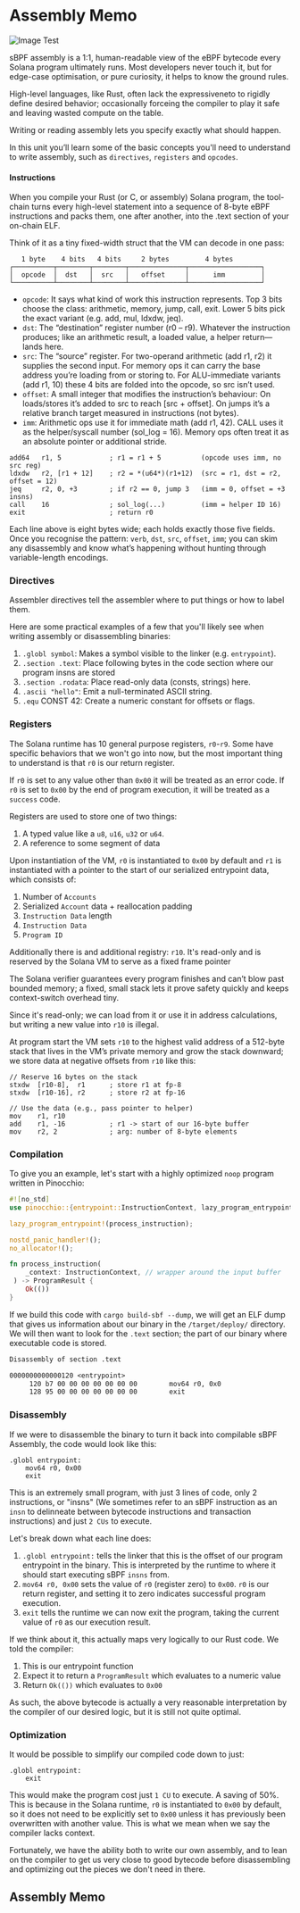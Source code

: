 # Assembly Memo

![Image Test](/graphics/asm-memo.png)

<ArticleSection name="Assembly 101" id="assembly-101" level="h2" />

sBPF assembly is a 1:1, human-readable view of the eBPF bytecode every Solana program ultimately runs. Most developers never touch it, but for edge-case optimisation, or pure curiosity, it helps to know the ground rules.

High-level languages, like Rust, often lack the expressiveneto to rigidly define desired behavior; occasionally forceing the compiler to play it safe and leaving wasted compute on the table. 

Writing or reading assembly lets you specify exactly what should happen.

In this unit you’ll learn some of the basic concepts you'll need to understand to write assembly, such as `directives`, `registers` and `opcodes`. 

#### Instructions

When you compile your Rust (or C, or assembly) Solana program, the tool-chain turns every high-level statement into a sequence of 8-byte eBPF instructions and packs them, one after another, into the .text section of your on-chain ELF.

Think of it as a tiny fixed-width struct that the VM can decode in one pass:

```
   1 byte    4 bits   4 bits     2 bytes         4 bytes
┌──────────┬────────┬────────┬──────────────┬──────────────────┐
│  opcode  │  dst   │  src   │   offset     │      imm         │
└──────────┴────────┴────────┴──────────────┴──────────────────┘
```

- `opcode`: It says what kind of work this instruction represents. Top 3 bits choose the class: arithmetic, memory, jump, call, exit. Lower 5 bits pick the exact variant (e.g. add, mul, ldxdw, jeq).
- `dst`: The “destination” register number (r0 – r9). Whatever the instruction produces; like an arithmetic result, a loaded value, a helper return—lands here.
- `src`: The “source” register. For two-operand arithmetic (add r1, r2) it supplies the second input. For memory ops it can carry the base address you’re loading from or storing to. For ALU-immediate variants (add r1, 10) these 4 bits are folded into the opcode, so src isn’t used.
- `offset`: A small integer that modifies the instruction’s behaviour: On loads/stores it’s added to src to reach [src + offset]. On jumps it’s a relative branch target measured in instructions (not bytes).
- `imm`: Arithmetic ops use it for immediate math (add r1, 42). CALL uses it as the helper/syscall number (sol_log = 16). Memory ops often treat it as an absolute pointer or additional stride.

```
add64   r1, 5            ; r1 = r1 + 5          (opcode uses imm, no src reg)
ldxdw   r2, [r1 + 12]    ; r2 = *(u64*)(r1+12)  (src = r1, dst = r2, offset = 12)
jeq     r2, 0, +3        ; if r2 == 0, jump 3   (imm = 0, offset = +3 insns)
call    16               ; sol_log(...)         (imm = helper ID 16)
exit                     ; return r0
```

Each line above is eight bytes wide; each holds exactly those five fields. Once you recognise the pattern: `verb`, `dst`, `src`, `offset`, `imm`; you can skim any disassembly and know what’s happening without hunting through variable-length encodings.

### Directives

Assembler directives tell the assembler where to put things or how to label them.

Here are some practical examples of a few that you'll likely see when writing assembly or disassembling binaries:

1. `.globl symbol`: Makes a symbol visible to the linker (e.g. `entrypoint`).
2. `.section .text`: Place following bytes in the code section where our program insns are stored 
3. `.section .rodata`: Place read-only data (consts, strings) here.
4. `.ascii "hello"`: Emit a null-terminated ASCII string.
5. `.equ` CONST 42: Create a numeric constant for offsets or flags.

### Registers

The Solana runtime has 10 general purpose registers, `r0`-`r9`. Some have specific behaviors that we won't go into now, but the most important thing to understand is that `r0` is our return register. 

If `r0` is set to any value other than `0x00` it will be treated as an error code. If `r0` is set to `0x00` by the end of program execution, it will be treated as a `success` code.

Registers are used to store one of two things:
1. A typed value like a `u8`, `u16`, `u32` or `u64`.
2. A reference to some segment of data

Upon instantiation of the VM, `r0` is instantiated to `0x00` by default and `r1` is instantiated with a pointer to the start of our serialized entrypoint data, which consists of:

1. Number of `Accounts`
2. Serialized `Account` data + reallocation padding
3. `Instruction Data` length
4. `Instruction Data`
5. `Program ID`

Additionally there is and additional registry: `r10`. It's read-only and is reserved by the Solana VM to serve as a fixed frame pointer

The Solana verifier guarantees every program finishes and can’t blow past bounded memory; a fixed, small stack lets it prove safety quickly and keeps context-switch overhead tiny. 

Since it's read-only; we can load from it or use it in address calculations, but writing a new value into `r10` is illegal.

At program start the VM sets `r10` to the highest valid address of a 512-byte stack that lives in the VM’s private memory and grow the stack downward; we store data at negative offsets from `r10` like this: 

```
// Reserve 16 bytes on the stack
stxdw  [r10-8],  r1      ; store r1 at fp-8
stxdw  [r10-16], r2      ; store r2 at fp-16

// Use the data (e.g., pass pointer to helper)
mov    r1, r10
add    r1, -16           ; r1 -> start of our 16-byte buffer
mov    r2, 2             ; arg: number of 8-byte elements
```

### Compilation

To give you an example, let's start with a highly optimized `noop` program written in Pinocchio:

```rust
#![no_std]
use pinocchio::{entrypoint::InstructionContext, lazy_program_entrypoint, no_allocator, nostd_panic_handler, ProgramResult};

lazy_program_entrypoint!(process_instruction);

nostd_panic_handler!();
no_allocator!();

fn process_instruction(
    _context: InstructionContext, // wrapper around the input buffer
 ) -> ProgramResult {
    Ok(())
}
```

If we build this code with `cargo build-sbf --dump`, we will get an ELF dump that gives us information about our binary in the `/target/deploy/` directory. We will then want to look for the `.text` section; the part of our binary where executable code is stored.

```pinocchio_noop-dump.txt
Disassembly of section .text

0000000000000120 <entrypoint>
     120 b7 00 00 00 00 00 00 00      	mov64 r0, 0x0
     128 95 00 00 00 00 00 00 00      	exit
```

### Disassembly

If we were to disassemble the binary to turn it back into compilable sBPF Assembly, the code would look like this:

```sbpf
.globl entrypoint:
    mov64 r0, 0x00
    exit
```

This is an extremely small program, with just 3 lines of code, only 2 instructions, or "insns" (We sometimes refer to an sBPF instruction as an `insn` to delinneate between bytecode instructions and transaction instructions) and just `2 CUs` to execute.

Let's break down what each line does:

1. `.globl entrypoint:` tells the linker that this is the offset of our program entrypoint in the binary. This is interpreted by the runtime to where it should start executing sBPF `insns` from.
2. `mov64 r0, 0x00` sets the value of `r0` (register zero) to `0x00`. `r0` is our return register, and setting it to zero indicates successful program execution.
3. `exit` tells the runtime we can now exit the program, taking the current value of `r0` as our execution result.


If we think about it, this actually maps very logically to our Rust code. We told the compiler:
1. This is our entrypoint function
2. Expect it to return a `ProgramResult` which evaluates to a numeric value
3. Return `Ok(())` which evaluates to `0x00`

As such, the above bytecode is actually a very reasonable interpretation by the compiler of our desired logic, but it is still not quite optimal. 

### Optimization

It would be possible to simplify our compiled code down to just:

```sbpf
.globl entrypoint:
    exit
```

This would make the program cost just `1 CU` to execute. A saving of 50%. This is because in the Solana runtime, `r0` is instantiated to `0x00` by default, so it does not need to be explicitly set to `0x00` unless it has previously been overwritten with another value. This is what we mean when we say the compiler lacks context.

Fortunately, we have the ability both to write our own assembly, and to lean on the compiler to get us very close to good bytecode before disassembling and optimizing out the pieces we don't need in there. 

## Assembly Memo

